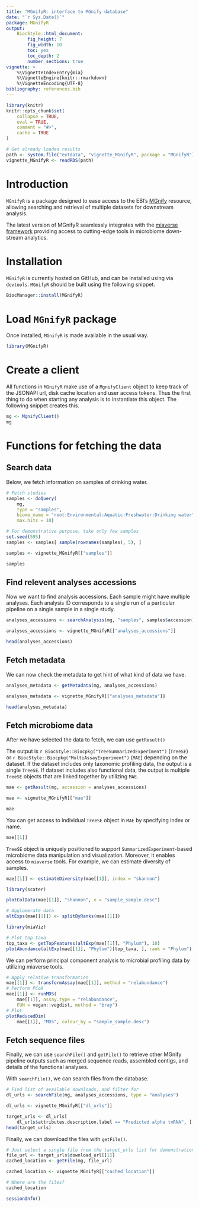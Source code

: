 ```yaml
---
title: "MGnifyR: interface to MGnify database"
date: "`r Sys.Date()`"
package: MGnifyR
output:
    BiocStyle::html_document:
        fig_height: 7
        fig_width: 10
        toc: yes
        toc_depth: 2
        number_sections: true
vignette: >
    %\VignetteIndexEntry{mia}
    %\VignetteEngine{knitr::rmarkdown}
    %\VignetteEncoding{UTF-8}
bibliography: references.bib
---
```


```r
library(knitr)
knitr::opts_chunk$set(
    collapse = TRUE,
    eval = TRUE,
    comment = "#>",
    cache = TRUE
)

# Get already loaded results
path <- system.file("extdata", "vignette_MGnifyR", package = "MGnifyR")
vignette_MGnifyR <- readRDS(path)
```

# Introduction

`MGnifyR` is a package designed to ease access to the EBI's
[MGnify](https://www.ebi.ac.uk/metagenomics) resource, allowing searching and
retrieval of multiple datasets for downstream analysis.

The latest version of MGnifyR seamlessly integrates with the
[miaverse framework](https://microbiome.github.io/) providing access to
cutting-edge tools in microbiome down-stream analytics. 

# Installation

`MGnifyR` is currently hosted on GitHub, and can be installed using via
`devtools`. `MGnifyR` should be built using the following snippet.

```r
BiocManager::install(MGnifyR)
```

# Load `MGnifyR` package

Once installed, `MGnifyR` is made available in the usual way.

```r
library(MGnifyR)
```

# Create a client

All functions in `MGnifyR` make use of a `MgnifyClient` object to keep track
of the JSONAPI url, disk cache location and user access tokens. Thus the first
thing to do when starting any analysis is to instantiate this object. The
following snippet creates this.

```r
mg <- MgnifyClient()
mg
```

# Functions for fetching the data

## Search data

Below, we fetch information on samples of drinking water.

```r
# Fetch studies
samples <- doQuery(
    mg,
    type = "samples",
    biome_name = "root:Environmental:Aquatic:Freshwater:Drinking water",
    max.hits = 10)

# For demonstrative purpose, take only few samples
set.seed(595)
samples <- samples[ sample(rownames(samples), 5), ]
```

```r
samples <- vignette_MGnifyR[["samples"]]
```

```r
samples
```

## Find relevent **analyses** accessions

Now we want to find analysis accessions. Each sample might have multiple
analyses. Each analysis ID corresponds to a single run of a particular pipeline
on a single sample in a single study.

```r
analyses_accessions <- searchAnalysis(mg, "samples", samples$accession)
```

```r
analyses_accessions <- vignette_MGnifyR[["analyses_accessions"]]
```

```r
head(analyses_accessions)
```

## Fetch metadata

We can now check the metadata to get hint of what kind of data we have.

```r
analyses_metadata <- getMetadata(mg, analyses_accessions)
```

```r
analyses_metadata <- vignette_MGnifyR[["analyses_metadata"]]
```

```r
head(analyses_metadata)
```


## Fetch microbiome data

After we have selected the data to fetch, we can use `getResult()`

The output is `r BiocStyle::Biocpkg("TreeSummarizedExperiment")` (`TreeSE`) or
`r BiocStyle::Biocpkg("MultiAssayExperiment")` (`MAE`) depending on the dataset.
If the dataset includes only taxonomic profiling data, the output is a single
`TreeSE`. If dataset includes also functional data, the output is multiple
`TreeSE` objects that are linked together by utilizing `MAE`.

```r
mae <- getResult(mg, accession = analyses_accessions)
```

```r
mae <- vignette_MGnifyR[["mae"]]
```

```r
mae
```

You can get access to individual `TreeSE` object in `MAE` by specifying
index or name.

```r
mae[[1]]
```

`TreeSE` object is uniquely positioned to support `SummarizedExperiment`-based
microbiome data manipulation and visualization. Moreover, it enables access
to `miaverse` tools. For example, we can estimate diversity of samples.

```r
mae[[1]] <- estimateDiversity(mae[[1]], index = "shannon")

library(scater)

plotColData(mae[[1]], "shannon", x = "sample_sample.desc")
```


```r
# Agglomerate data
altExps(mae[[1]]) <- splitByRanks(mae[[1]])

library(miaViz)

# Plot top taxa
top_taxa <- getTopFeatures(altExp(mae[[1]], "Phylum"), 10)
plotAbundance(altExp(mae[[1]], "Phylum")[top_taxa, ], rank = "Phylum")
```

We can perform principal component analysis to microbial profiling data by
utilizing miaverse tools.

```r
# Apply relative transformation
mae[[1]] <- transformAssay(mae[[1]], method = "relabundance")
# Perform PCoA
mae[[1]] <- runMDS(
    mae[[1]], assay.type = "relabundance",
    FUN = vegan::vegdist, method = "bray")
# Plot
plotReducedDim(
    mae[[1]], "MDS", colour_by = "sample_sample.desc")
```

## Fetch sequence files

Finally, we can use `searchFile()` and `getFile()` to retrieve other MGnify
pipeline outputs such as merged sequence reads, assembled contigs, and details
of the functional analyses.

With `searchFile()`, we can search files from the database.

```r
# Find list of available downloads, and filter for 
dl_urls <- searchFile(mg, analyses_accessions, type = "analyses")
```

```r
dl_urls <- vignette_MGnifyR[["dl_urls"]]
```


```r
target_urls <- dl_urls[
    dl_urls$attributes.description.label == "Predicted alpha tmRNA", ]
head(target_urls)
```

Finally, we can download the files with `getFile()`.

```r
# Just select a single file from the target_urls list for demonstration.
file_url <- target_urls$download_url[[1]]
cached_location <- getFile(mg, file_url)
```

```r
cached_location <- vignette_MGnifyR[["cached_location"]]
```

```r
# Where are the files?
cached_location
```

```r
sessionInfo()
```

